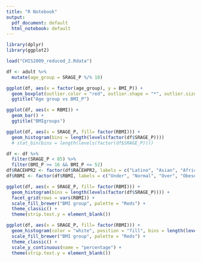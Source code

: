 ```yaml
---
title: "R Notebook"
output:
  pdf_document: default
  html_notebook: default
---
```


```r
library(dplyr)
library(ggplot2)

load("CHIS2009_reduced_2.Rdata")
```


```r
df <- adult %>%
  mutate(age_group = SRAGE_P %/% 10)

ggplot(df, aes(x = factor(age_group), y = BMI_P)) +
  geom_boxplot(outlier.color = "red", outlier.shape = "*", outlier.size =3, width = 0.2) +
  ggtitle("Age group vs BMI_P")
```
```r
ggplot(df, aes(x = RBMI)) +
  geom_bar() +
  ggtitle("BMIgroups")
```

```r
ggplot(df, aes(x = SRAGE_P, fill= factor(RBMI))) +
  geom_histogram(bins = length(levels(factor(df$SRAGE_P))))
  # stat_bin(bins = length(levels(factor(df$SRAGE_P))))
```
```r
df <- df %>%
  filter(SRAGE_P < 85) %>%
  filter(BMI_P >= 16 && BMI_P <= 52)
df$RACEHPR2 <- factor(df$RACEHPR2, labels = c("Latino", "Asian", "African American", "White"))
df$RBMI <- factor(df$RBMI, labels = c("Under", "Normal", "Over", "Obese")) 
```


```r
ggplot(df, aes(x = SRAGE_P, fill= factor(RBMI))) +
  geom_histogram(bins = length(levels(factor(df$SRAGE_P)))) +
  facet_grid(rows = vars(RBMI)) +
  scale_fill_brewer("BMI group", palette = "Reds") +
  theme_classic() +
  theme(strip.text.y = element_blank())
```
```r
ggplot(df, aes(x = SRAGE_P, fill= factor(RBMI))) +
  geom_histogram(color = "white", position = "fill", bins = length(levels(factor(df$SRAGE_P)))) +
  scale_fill_brewer("BMI group", palette = "Reds") +
  theme_classic() +
  scale_y_continuous(name = "percentage") +
  theme(strip.text.y = element_blank())
```

